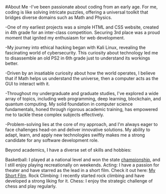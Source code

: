 <div className="prose dark:prose-invert">
#About Me
-I've been passionate about coding from an early age. For me, coding is like solving intricate puzzles, offering a universal toolkit that bridges diverse domains such as Math and Physics.

-One of my earliest projects was a simple HTML and CSS website, created in 4th grade for an inter-class competition. Securing 3rd place was a proud moment that ignited my enthusiasm for web development.

-My journey into ethical hacking began with Kali Linux, revealing the fascinating world of cybersecurity. This curiosity about technology led me to disassemble an old PS2 in 6th grade just to understand its workings better.

-Driven by an insatiable curiosity about how the world operates, I believe that if Math helps us understand the universe, then a computer acts as the GUI to interact with it.

-Throughout my undergraduate and graduate studies, I've explored a wide array of topics, including web programming, deep learning, blockchain, and quantum computing. My solid foundation in computer science fundamentals, honed through rigorous academic training, has empowered me to tackle these complex subjects effectively.

-Problem-solving lies at the core of my approach, and I'm always eager to face challenges head-on and deliver innovative solutions. My ability to adapt, learn, and apply new technologies swiftly makes me a strong candidate for any software development role.

Beyond academics, I have a diverse set of skills and hobbies:

Basketball: I played at a national level and won the state [championship](https://www.deccanchronicle.com/sports/in-other-news/081116/oakridge-international-school-boys-champs.html), and I still enjoy playing recreationally on weekends.
Acting: I have a passion for theater and have starred as the lead in a short film. Check it out here:  [My Short Film](https://www.youtube.com/watch?v=RvnogCMRnDM&t=314s).
Rock Climbing: I recently started rock climbing and have developed a strong liking for it.
Chess: I enjoy the strategic challenge of chess and play regularly.
</div>
